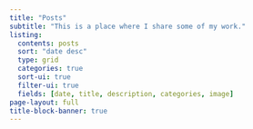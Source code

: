```yaml
---
title: "Posts"
subtitle: "This is a place where I share some of my work."
listing:
  contents: posts
  sort: "date desc"
  type: grid
  categories: true
  sort-ui: true
  filter-ui: true
  fields: [date, title, description, categories, image]
page-layout: full
title-block-banner: true
---
```

